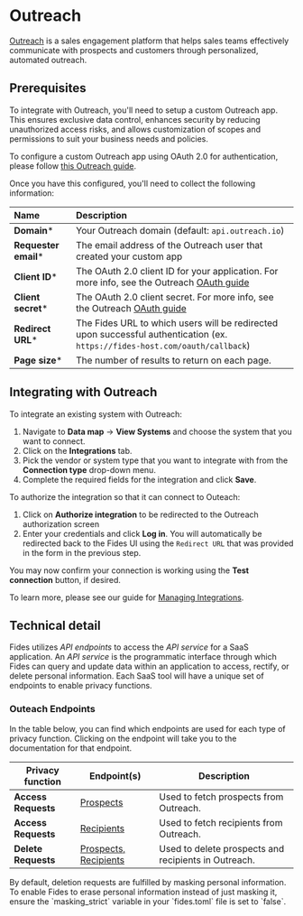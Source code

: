 
# Outreach
[Outreach](https://www.outreach.io/) is a sales engagement platform that helps sales teams effectively communicate with prospects and customers through personalized, automated outreach.

## Prerequisites

<Callout emoji="" type="info"> To integrate with Outreach, you'll need to setup a custom Outreach app. This ensures exclusive data control, enhances security by reducing unauthorized access risks, and allows customization of scopes and permissions to suit your business needs and policies.</Callout>

To configure a custom Outreach app using OAuth 2.0 for authentication, please follow [this Outreach guide](https://developers.outreach.io/client-extensions/your-first-outreach-extension/). 

Once you have this configured, you'll need to collect the following information:


| Name                       | Description                                                                                                                             |
| :------------------------- | :-------------------------------------------------------------------------------------------------------------------------------------- |
| **Domain***                 | Your Outreach domain (default: `api.outreach.io`) |
| **Requester email***        | The email address of the Outreach user that created your custom app  |
| **Client ID***         | The OAuth 2.0 client ID for your application. For more info, see the Outreach [OAuth guide](https://developers.outreach.io/api/oauth/)  |
| **Client secret***     | The OAuth 2.0 client secret. For more info, see the Outreach [OAuth guide](https://developers.outreach.io/api/oauth/)|
| **Redirect URL***           | The Fides URL to which users will be redirected upon successful authentication (ex. `https://fides-host.com/oauth/callback`) | 
| **Page size***            | The number of results to return on each page. |

## Integrating with Outreach
To integrate an existing system with Outreach: 

1. Navigate to **Data map** → **View Systems** and choose the system that you want to connect.
2. Click on the **Integrations** tab.
3. Pick the vendor or system type that you want to integrate with from the **Connection type** drop-down menu.
4. Complete the required fields for the integration and click **Save**.

To authorize the integration so that it can connect to Outeach:
1. Click on **Authorize integration** to be redirected to the Outreach authorization screen
2. Enter your credentials and click **Log in**. You will automatically be redirected back to the Fides UI using the `Redirect URL` that was provided in the form in the previous step.

You may now confirm your connection is working using the **Test connection** button, if desired.

To learn more, please see our guide for [Managing Integrations](/docs/user-guides/integrations/manage-integrations).

## Technical detail 

Fides utilizes _API endpoints_ to access the _API service_ for a SaaS application. An _API service_ is the programmatic interface through which Fides can query and update data within an application to access, rectify, or delete personal information. Each SaaS tool will have a unique set of endpoints to enable privacy functions. 

### Outeach Endpoints
In the table below, you can find which endpoints are used for each type of privacy function. Clicking on the endpoint will take you to the documentation for that endpoint.

| Privacy function | Endpoint(s) | Description |
|----|----|----|
| **Access Requests** | [Prospects](https://developers.outreach.io/api/reference/tag/Prospect/) | Used to fetch prospects from Outreach. | 
| **Access Requests** | [Recipients](https://developers.outreach.io/api/reference/tag/Recipient/) | Used to fetch recipients from Outreach. |
| **Delete Requests** | [Prospects, Recipients](https://developers.outreach.io/api/reference/tag/Compliance-Request/) | Used to delete prospects and recipients in Outreach. | 


<Callout type="info" emoji="">
By default, deletion requests are fulfilled by masking personal information. To enable Fides to erase personal information instead of just masking it, ensure the `masking_strict` variable in your `fides.toml` file is set to `false`.
</Callout>